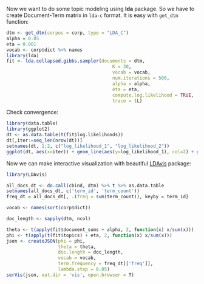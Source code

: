 Now we want to do some topic modeling using **lda** package. So we have to create Document-Term matrix
in `lda-c` format. It is easy with `get_dtm` function:
```r
dtm <- get_dtm(corpus = corp, type = "LDA_C")
alpha = 0.05
eta = 0.001
vocab <- corp$dict %>% names
library(lda)
fit <- lda.collapsed.gibbs.sampler(documents = dtm, 
                                       K = 30, 
                                       vocab = vocab,
                                       num.iterations = 500, 
                                       alpha = alpha, 
                                       eta = eta,
                                       compute.log.likelihood = TRUE, 
                                       trace = 1L)
```
Check convergence:
```r
library(data.table)
library(ggplot2)
dt <- as.data.table(t(fit$log.likelihoods))
dt[,iter:=seq_len(nrow(dt))]
setnames(dt, 1:2, c("log_likelihood_1", "log_likelihood_2"))
ggplot(dt, aes(x=iter)) + geom_line(aes(y=log_likelihood_1), col=2) + geom_line(aes(y=log_likelihood_2), col=3)
```
Now we can make interactive visualization with beautiful [LDAvis](https://cran.r-project.org/web/packages/LDAvis/) package:
```r
library(LDAvis)

all_docs_dt <- do.call(cbind, dtm) %>% t %>% as.data.table
setnames(all_docs_dt, c('term_id', 'term_count'))
freq_dt = all_docs_dt[, .(freq = sum(term_count)), keyby = term_id]

vocab <- names(sort(corp$dict))

doc_length <- sapply(dtm, ncol)

theta <- t(apply(fit$document_sums + alpha, 2, function(x) x/sum(x)))
phi <- t(apply(t(fit$topics) + eta, 2, function(x) x/sum(x)))
json <- createJSON(phi = phi,
                   theta = theta, 
                   doc.length = doc_length, 
                   vocab = vocab, 
                   term.frequency = freq_dt[['freq']],
                   lambda.step = 0.05)
serVis(json, out.dir = 'vis', open.browser = T)
```